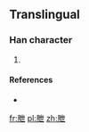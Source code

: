 ==Translingual==

===Han character===
{{Han char|rn=74|rad=月|as=05|sn=9|four=|canj=月心廿 (BPT)|ids=⿰[[月]][[世]]}}

# {{defn|Han|sort=月05}}

====References====
* {{Han ref|kx=0505.111|hdz=32056.061|uh=6711|ud=26385}}

[[fr:朑]]
[[pl:朑]]
[[zh:朑]]